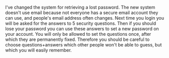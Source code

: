 {{Update|date = 20 June 2001}}

I've changed the system for retrieving a lost password. The new system doesn't use email because not everyone has a secure email account they can use, and people's email address often changes.
Next time you login you will be asked for the answers to 5 security questions. Then if you should lose your password you can use these answers to set a new password on your account. You will only be allowed to set the questions once, after which they are permanently fixed. Therefore you should be careful to choose questions+answers which other people won't be able to guess, but which you will easily remember.

[[Category:Updates|{{PAGENAME}}]]
